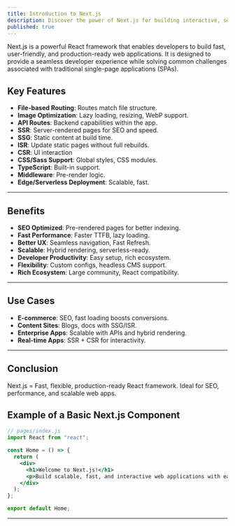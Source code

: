 ```yaml
---
title: Introduction to Next.js
description: Discover the power of Next.js for building interactive, server-rendered web applications with React.
published: true
---
```



Next.js is a powerful React framework that enables developers to build fast, user-friendly, and production-ready web applications. It is designed to provide a seamless developer experience while solving common challenges associated with traditional single-page applications (SPAs).


## Key Features

- **File-based Routing**: Routes match file structure.
- **Image Optimization**: Lazy loading, resizing, WebP support.
- **API Routes**: Backend capabilities within the app.
- **SSR**: Server-rendered pages for SEO and speed.
- **SSG**: Static content at build time.
- **ISR**: Update static pages without full rebuilds.
- **CSR**: UI interaction
- **CSS/Sass Support**: Global styles, CSS modules.
- **TypeScript**: Built-in support.
- **Middleware**: Pre-render logic.
- **Edge/Serverless Deployment**: Scalable, fast.

---

## Benefits

- **SEO Optimized**: Pre-rendered pages for better indexing.
- **Fast Performance**: Faster TTFB, lazy loading.
- **Better UX**: Seamless navigation, Fast Refresh.
- **Scalable**: Hybrid rendering, serverless-ready.
- **Developer Productivity**: Easy setup, rich ecosystem.
- **Flexibility**: Custom configs, headless CMS support.
- **Rich Ecosystem**: Large community, React compatibility.

---

## Use Cases

- **E-commerce**: SEO, fast loading boosts conversions.
- **Content Sites**: Blogs, docs with SSG/ISR.
- **Enterprise Apps**: Scalable with APIs and hybrid rendering.
- **Real-time Apps**: SSR + CSR for interactivity.

---

## Conclusion

Next.js = Fast, flexible, production-ready React framework. Ideal for SEO, performance, and scalable web apps.

## Example of a Basic Next.js Component

```jsx
// pages/index.js
import React from "react";

const Home = () => {
  return (
    <div>
      <h1>Welcome to Next.js!</h1>
      <p>Build scalable, fast, and interactive web applications with ease.</p>
    </div>
  );
};

export default Home;
```
---
